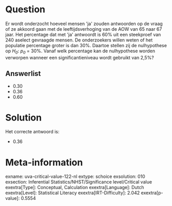 Question
========

Er wordt onderzocht hoeveel mensen \'ja\' zouden antwoorden op de vraag
of ze akkoord gaan met de leeftijdsverhoging van de AOW van 65 naar 67
jaar. Het percentage dat met \'ja\' antwoordt is 60% uit een steekproef
van 240 aselect gevraagde mensen. De onderzoekers willen weten of het
populatie percentage groter is dan 30%. Daartoe stellen zij de
nulhypothese op *H~0~*: *p~0~* = 30%. Vanaf welk percentage kan de
nulhypothese worden verworpen wanneer een significantieniveau wordt
gebruikt van 2,5%?


Answerlist
----------

* 0.30
* 0.36
* 0.60

Solution
========

Het correcte antwoord is: 

* 0.36

Meta-information
================
exname: uva-critical-value-122-nl
extype: schoice
exsolution: 010
exsection: Inferential Statistics/NHST/Significance level/Critical value
exextra[Type]: Conceptual, Calculation
exextra[Language]: Dutch
exextra[Level]: Statistical Literacy
exextra[IRT-Difficulty]: 2.042
exextra[p-value]: 0.5554
